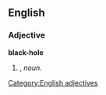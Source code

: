 ==English==

===Adjective===
'''black-hole'''

# {{form of|Attributive form|[[black hole]]|nodot=1}}, ''noun''.
#:''{{{2|&nbsp;}}}''
[[Category:English adjectives]]